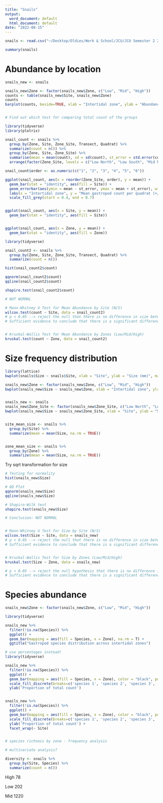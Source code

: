 ```yaml
---
title: "Snails"
output:
  word_document: default
  html_document: default
date: "2022-08-15"
---
```



```r

snails <- read.csv("~/Desktop/Oldies/Work & School/JCU/JCU Semester 2 2022/Advances in Marine Biology/All Snail Data.csv")

summary(snails)
```


# Abundance by location
```r
snails_new <- snails

snails_new$Zone <- factor(snails_new$Zone, c("Low", "Mid", "High"))
counts <- table(snails_new$Site, snails_new$Zone)
counts
barplot(counts, beside=TRUE, xlab = "Intertidal zone", ylab = "Abundance", legend = c("North","South"), col=c("brown2", "cornflowerblue"), main = "Total abundance by intertidal zone")


# Find out which test for comparing total count of the groups


```



```r
library(tidyverse)
library(plotrix)

snail_count <- snails %>% 
  group_by(Zone, Site, Zone_Site, Transect, Quadrat) %>% 
  summarize(count = n()) %>% 
  group_by(Zone, Site, Zone_Site) %>% 
  summarise(mean = mean(count), sd = sd(count), st_error = std.error(count)) %>% 
  arrange(factor(Zone_Site, levels = c("Low North", "Low South", "Mid North", "Mid South", "High North", "High South")))

snail_count$order <- as.numeric(c("1", "2", "3", "4", "5", "6"))

ggplot(snail_count, aes(x = reorder(Zone_Site, order), y = mean)) +
  geom_bar(stat = "identity", aes(fill = Site)) +
  geom_errorbar(aes(ymin = mean - st_error, ymax = mean + st_error), width = 0.4, size = 0.4) +
  labs(x = "Intertidal zone", y = "Mean gastropod count per quadrat (+/- SE)") +
  scale_fill_grey(start = 0.4, end = 0.7)


ggplot(snail_count, aes(x = Site, y = mean)) +
  geom_bar(stat = "identity", aes(fill = Site))


ggplot(snail_count, aes(x = Zone, y = mean)) +
  geom_bar(stat = "identity", aes(fill = Zone))

```



```r
library(tidyverse)

snail_count2 <- snails %>% 
  group_by(Zone, Site, Zone_Site, Transect, Quadrat) %>% 
  summarize(count = n())

hist(snail_count2$count)

qqnorm(snail_count2$count)
qqline(snail_count2$count)

shapiro.test(snail_count2$count)

# NOT NORMAL

# Mann-Whitney U Test for Mean Abundance by Site (N/S)
wilcox.test(count ~ Site, data = snail_count2)
# p < 0.05 --> reject the null that there is no difference in size between the two sites (N/S)
# Sufficient evidence to conclude that there is a significant difference in size between the two sites (N/S)


# Kruskal-Wallis Test for Mean Abundance by Zones (Low/Mid/High)
kruskal.test(count ~ Zone, data = snail_count2)

```







# Size frequency distribution
```r
library(lattice)
bwplot(snails$Size ~ snails$Site, xlab = "Site", ylab = "Size (mm)", main = "Gastropod size by site")

snails_new$Zone <- factor(snails_new$Zone, c("Low", "Mid", "High"))
bwplot(snails_new$Size ~ snails_new$Zone, xlab = "Intertidal zone", ylab = "Size (mm)", main = "Gastropod size by intertidal zone")


snails_new <- snails
snails_new$Zone_Site <- factor(snails_new$Zone_Site, c("Low North", "Low South", "Mid North", "Mid South", "High North", "High South"))
bwplot(snails_new$Size ~ snails_new$Zone_Site, xlab = "Site", ylab = "Size (mm)", main = "Gastropod size by site")


site_mean_size <- snails %>% 
  group_by(Site) %>% 
  summarize(mean = mean(Size, na.rm = TRUE))


zone_mean_size <- snails %>% 
  group_by(Zone) %>% 
  summarize(mean = mean(Size, na.rm = TRUE))


```


Try sqrt transformation for size

```r
# Testing for normality
hist(snails_new$Size)

# QQ Plot
qqnorm(snails_new$Size)
qqline(snails_new$Size)

# Shapiro-Wilk test
shapiro.test(snails_new$Size)

# Conclusion: NOT NORMAL


# Mann-Whitney U Test for Size by Site (N/S)
wilcox.test(Size ~ Site, data = snails_new)
# p < 0.05 --> reject the null that there is no difference in size between the two sites (N/S)
# Sufficient evidence to conclude that there is a significant difference in size between the two sites (N/S)


# Kruskal-Wallis Test for Size by Zones (Low/Mid/High)
kruskal.test(Size ~ Zone, data = snails_new)

# p < 0.05 --> reject the null hypothesis that there is no difference in size across zones
# Sufficient evidence to conclude that there is a significant difference in size across the intertidal zones

```



# Species abundance

```r
snails_new$Zone <- factor(snails_new$Zone, c("Low", "Mid", "High"))

library(tidyverse)

snails_new %>% 
  filter(!is.na(Species)) %>% 
  ggplot() +
  geom_bar(mapping = aes(fill = Species, x = Zone), na.rm = T) +
  ggtitle("Gastropod species distribution across intertidal zones")

# use percentages instead!
library(tidyverse)

snails_new %>% 
  filter(!is.na(Species)) %>% 
  ggplot() +
  geom_bar(mapping = aes(fill = Species, x = Zone), color = "black", position = "fill", na.rm = T) +
  scale_fill_discrete(breaks=c('species 1', 'species 2', 'species 3', 'species 4', 'species 5', 'species 6', 'species 7', 'species 8', 'species 9', 'species 10', 'species 11', 'species 12', 'species 13', 'species 14', 'species 15', 'species 16')) +
  ylab('Proportion of total count')


snails_new %>% 
  filter(!is.na(Species)) %>% 
  ggplot() +
  geom_bar(mapping = aes(fill = Species, x = Zone), color = "black", position = "fill", na.rm = T) +
  scale_fill_discrete(breaks=c('species 1', 'species 2', 'species 3', 'species 4', 'species 5', 'species 6', 'species 7', 'species 8', 'species 9', 'species 10', 'species 11', 'species 12', 'species 13', 'species 14', 'species 15', 'species 16')) +
  ylab('Proportion of total count') +
  facet_wrap(~ Site)


# species richness by zone - frequency analysis

# multivariate analysis?
```




```r
diversity <- snails %>% 
  group_by(Site, Species) %>% 
  summarize(count = n())
```



High
78

Low
202

Mid
1220











